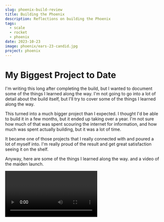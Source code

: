 ```yaml
---
slug: phoenix-build-review
title: Building the Phoenix
description: Reflections on building the Phoenix
tags:
  - scale
  - rocket
  - phoenix
date: 2023-10-23
image: phoenix/ears-23-candid.jpg
project: phoenix
---
```

# My Biggest Project to Date

I'm writing this long after completing the build, but I wanted to document some
of the things I learned along the way. I'm not going to go into a lot of detail
about the build itself, but I'll try to cover some of the things I learned along
the way.

This turned into a much bigger project than I expected. I thought I'd be able to
build it in a few months, but it ended up taking over a year. I'm not sure how
much of that was spent scouring the internet for information, and how much was
spent actually building, but it was a lot of time.

It became one of those projects that I really connected with and poured a lot of
myself into. I'm really proud of the result and get great satisfaction seeing it
on the shelf.

Anyway, here are some of the things I learned along the way. and a video of the
maiden launch.

<Video id='zs7nO5iPX6Y' caption='The maiden launch'/>

## The Loc Precision Phoenix kit is a great starting point

As an expert level kit, there are no instructions but the parts are excellent
quality materials and fabricated to high precision. Everything fits as it should
and presents a lot of scope for customisation.

The nosecone is an exceptions here. The kit is supplied with a standard Loc 7.5"
ogive nosecone, which is a heavy duty part and great for normal use. The Phoenix
requires a Phoenix nosecone and I fabricated that myself. The difference is
remarkable.

<BlogImage src='phoenix/build/nosecones' alt='phoenix nosecone comparison'/>

Otherwise, I built the kit largely as intended.

The details for the nosecone fabrication are over in
the [build section]('/builds/phoenix-missile/nosecone')
